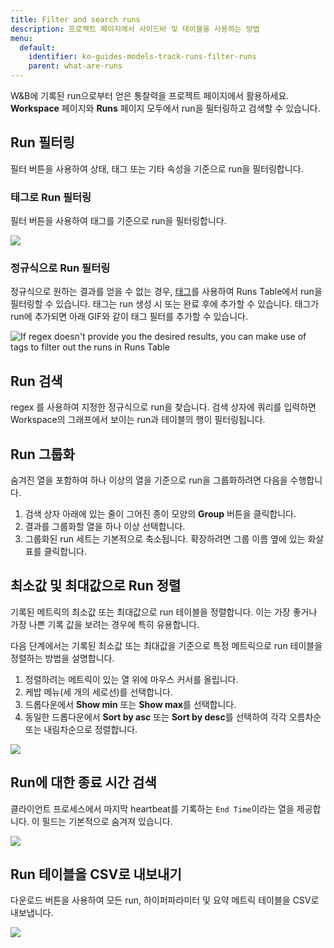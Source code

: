 ```yaml
---
title: Filter and search runs
description: 프로젝트 페이지에서 사이드바 및 테이블을 사용하는 방법
menu:
  default:
    identifier: ko-guides-models-track-runs-filter-runs
    parent: what-are-runs
---
```


W&B에 기록된 run으로부터 얻은 통찰력을 프로젝트 페이지에서 활용하세요. **Workspace** 페이지와 **Runs** 페이지 모두에서 run을 필터링하고 검색할 수 있습니다.

## Run 필터링

필터 버튼을 사용하여 상태, 태그 또는 기타 속성을 기준으로 run을 필터링합니다.

### 태그로 Run 필터링

필터 버튼을 사용하여 태그를 기준으로 run을 필터링합니다.

<Frame>
    <img src="/images/app_ui/filter_runs.gif"  />
</Frame>

### 정규식으로 Run 필터링

정규식으로 원하는 결과를 얻을 수 없는 경우, [태그](/ko/guides/runs/tags/)를 사용하여 Runs Table에서 run을 필터링할 수 있습니다. 태그는 run 생성 시 또는 완료 후에 추가할 수 있습니다. 태그가 run에 추가되면 아래 GIF와 같이 태그 필터를 추가할 수 있습니다.

<Frame>
    <img src="/images/app_ui/tags.gif" alt="If regex doesn't provide you the desired results, you can make use of tags to filter out the runs in Runs Table"  />
</Frame>

## Run 검색

 regex 를 사용하여 지정한 정규식으로 run을 찾습니다. 검색 상자에 쿼리를 입력하면 Workspace의 그래프에서 보이는 run과 테이블의 행이 필터링됩니다.

## Run 그룹화

숨겨진 열을 포함하여 하나 이상의 열을 기준으로 run을 그룹화하려면 다음을 수행합니다.

1. 검색 상자 아래에 있는 줄이 그어진 종이 모양의 **Group** 버튼을 클릭합니다.
2. 결과를 그룹화할 열을 하나 이상 선택합니다.
3. 그룹화된 run 세트는 기본적으로 축소됩니다. 확장하려면 그룹 이름 옆에 있는 화살표를 클릭합니다.

## 최소값 및 최대값으로 Run 정렬

기록된 메트릭의 최소값 또는 최대값으로 run 테이블을 정렬합니다. 이는 가장 좋거나 가장 나쁜 기록 값을 보려는 경우에 특히 유용합니다.

다음 단계에서는 기록된 최소값 또는 최대값을 기준으로 특정 메트릭으로 run 테이블을 정렬하는 방법을 설명합니다.

1. 정렬하려는 메트릭이 있는 열 위에 마우스 커서를 올립니다.
2. 케밥 메뉴(세 개의 세로선)를 선택합니다.
3. 드롭다운에서 **Show min** 또는 **Show max**를 선택합니다.
4. 동일한 드롭다운에서 **Sort by asc** 또는 **Sort by desc**를 선택하여 각각 오름차순 또는 내림차순으로 정렬합니다.

<Frame>
    <img src="/images/app_ui/runs_min_max.gif"  />
</Frame>

## Run에 대한 종료 시간 검색

클라이언트 프로세스에서 마지막 heartbeat를 기록하는 `End Time`이라는 열을 제공합니다. 이 필드는 기본적으로 숨겨져 있습니다.

<Frame>
    <img src="/images/app_ui/search_run_endtime.png"  />
</Frame>

## Run 테이블을 CSV로 내보내기

다운로드 버튼을 사용하여 모든 run, 하이퍼파라미터 및 요약 메트릭 테이블을 CSV로 내보냅니다.

<Frame>
    <img src="/images/app_ui/export_to_csv.gif"  />
</Frame>
